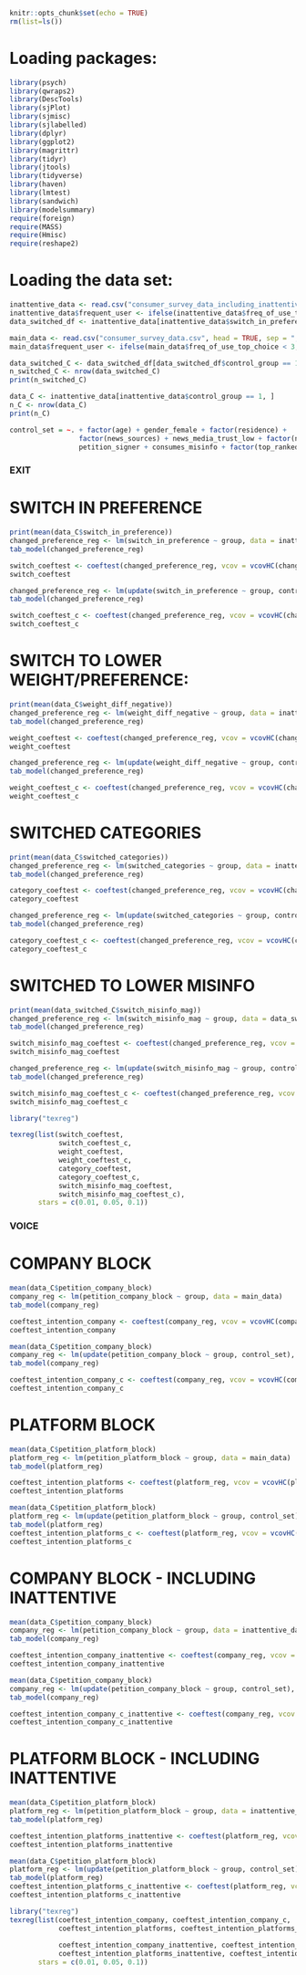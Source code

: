 

```{r setup, include=FALSE}
knitr::opts_chunk$set(echo = TRUE)
rm(list=ls())
```

# Loading packages:
```{r include=FALSE}
library(psych)
library(qwraps2)
library(DescTools)
library(sjPlot)
library(sjmisc)
library(sjlabelled)
library(dplyr)
library(ggplot2)
library(magrittr)
library(tidyr)
library(jtools)
library(tidyverse)
library(haven)
library(lmtest)
library(sandwich)
library(modelsummary)
require(foreign)
require(MASS)
require(Hmisc)
require(reshape2)
```


# Loading the data set:
```{r}
inattentive_data <- read.csv("consumer_survey_data_including_inattentive.csv", head = TRUE, sep = ",")
inattentive_data$frequent_user <- ifelse(inattentive_data$freq_of_use_top_choice < 3, 1, 0)
data_switched_df <- inattentive_data[inattentive_data$switch_in_preference == 1, ]

main_data <- read.csv("consumer_survey_data.csv", head = TRUE, sep = ",")
main_data$frequent_user <- ifelse(main_data$freq_of_use_top_choice < 3, 1, 0)
```


```{r}
data_switched_C <- data_switched_df[data_switched_df$control_group == 1, ]
n_switched_C <- nrow(data_switched_C)
print(n_switched_C)

data_C <- inattentive_data[inattentive_data$control_group == 1, ]
n_C <- nrow(data_C)
print(n_C)
```

```{r}
control_set = ~. + factor(age) + gender_female + factor(residence) +
                 factor(news_sources) + news_media_trust_low + factor(num_platforms_used) + 
                 petition_signer + consumes_misinfo + factor(top_ranked_choice) + frequent_user
```


### EXIT

# SWITCH IN PREFERENCE
```{r}
print(mean(data_C$switch_in_preference))
changed_preference_reg <- lm(switch_in_preference ~ group, data = inattentive_data) 
tab_model(changed_preference_reg)

switch_coeftest <- coeftest(changed_preference_reg, vcov = vcovHC(changed_preference_reg, type = 'HC1'))
switch_coeftest
```


```{r}
changed_preference_reg <- lm(update(switch_in_preference ~ group, control_set), data = inattentive_data) 
tab_model(changed_preference_reg)

switch_coeftest_c <- coeftest(changed_preference_reg, vcov = vcovHC(changed_preference_reg, type = 'HC1'))
switch_coeftest_c
```





# SWITCH TO LOWER WEIGHT/PREFERENCE:
```{r}
print(mean(data_C$weight_diff_negative))
changed_preference_reg <- lm(weight_diff_negative ~ group, data = inattentive_data) 
tab_model(changed_preference_reg)

weight_coeftest <- coeftest(changed_preference_reg, vcov = vcovHC(changed_preference_reg, type = 'HC1'))
weight_coeftest
```


```{r}
changed_preference_reg <- lm(update(weight_diff_negative ~ group, control_set), data = inattentive_data) 
tab_model(changed_preference_reg)

weight_coeftest_c <- coeftest(changed_preference_reg, vcov = vcovHC(changed_preference_reg, type = 'HC1'))
weight_coeftest_c
```


# SWITCHED CATEGORIES
```{r}
print(mean(data_C$switched_categories))
changed_preference_reg <- lm(switched_categories ~ group, data = inattentive_data) 
tab_model(changed_preference_reg)

category_coeftest <- coeftest(changed_preference_reg, vcov = vcovHC(changed_preference_reg, type = 'HC1'))
category_coeftest
```

```{r}
changed_preference_reg <- lm(update(switched_categories ~ group, control_set), data = inattentive_data) 
tab_model(changed_preference_reg)

category_coeftest_c <- coeftest(changed_preference_reg, vcov = vcovHC(changed_preference_reg, type = 'HC1'))
category_coeftest_c
```


# SWITCHED TO LOWER MISINFO
```{r}
print(mean(data_switched_C$switch_misinfo_mag))
changed_preference_reg <- lm(switch_misinfo_mag ~ group, data = data_switched_df) 
tab_model(changed_preference_reg)

switch_misinfo_mag_coeftest <- coeftest(changed_preference_reg, vcov = vcovHC(changed_preference_reg, type = 'HC1'))
switch_misinfo_mag_coeftest
```

```{r}
changed_preference_reg <- lm(update(switch_misinfo_mag ~ group, control_set), data = data_switched_df) 
tab_model(changed_preference_reg)

switch_misinfo_mag_coeftest_c <- coeftest(changed_preference_reg, vcov = vcovHC(changed_preference_reg, type = 'HC1'))
switch_misinfo_mag_coeftest_c
```


```{r}
library("texreg")

texreg(list(switch_coeftest,
            switch_coeftest_c,
            weight_coeftest,
            weight_coeftest_c, 
            category_coeftest,
            category_coeftest_c, 
            switch_misinfo_mag_coeftest, 
            switch_misinfo_mag_coeftest_c), 
       stars = c(0.01, 0.05, 0.1))
```


### VOICE

# COMPANY BLOCK
```{r}
mean(data_C$petition_company_block)
company_reg <- lm(petition_company_block ~ group, data = main_data)
tab_model(company_reg)

coeftest_intention_company <- coeftest(company_reg, vcov = vcovHC(company_reg, type = 'HC1'))
coeftest_intention_company
```

```{r}
mean(data_C$petition_company_block)
company_reg <- lm(update(petition_company_block ~ group, control_set), data = main_data)
tab_model(company_reg)

coeftest_intention_company_c <- coeftest(company_reg, vcov = vcovHC(company_reg, type = 'HC1'))
coeftest_intention_company_c
```

# PLATFORM BLOCK
```{r}
mean(data_C$petition_platform_block)
platform_reg <- lm(petition_platform_block ~ group, data = main_data)
tab_model(platform_reg)

coeftest_intention_platforms <- coeftest(platform_reg, vcov = vcovHC(platform_reg, type = 'HC1'))
coeftest_intention_platforms
```


```{r}
mean(data_C$petition_platform_block)
platform_reg <- lm(update(petition_platform_block ~ group, control_set), data = main_data)
tab_model(platform_reg)
coeftest_intention_platforms_c <- coeftest(platform_reg, vcov = vcovHC(platform_reg, type = 'HC1'))
coeftest_intention_platforms_c
```



# COMPANY BLOCK - INCLUDING INATTENTIVE
```{r}
mean(data_C$petition_company_block)
company_reg <- lm(petition_company_block ~ group, data = inattentive_data)
tab_model(company_reg)

coeftest_intention_company_inattentive <- coeftest(company_reg, vcov = vcovHC(company_reg, type = 'HC1'))
coeftest_intention_company_inattentive
```

```{r}
mean(data_C$petition_company_block)
company_reg <- lm(update(petition_company_block ~ group, control_set), data = inattentive_data)
tab_model(company_reg)

coeftest_intention_company_c_inattentive <- coeftest(company_reg, vcov = vcovHC(company_reg, type = 'HC1'))
coeftest_intention_company_c_inattentive
```

# PLATFORM BLOCK - INCLUDING INATTENTIVE
```{r}
mean(data_C$petition_platform_block)
platform_reg <- lm(petition_platform_block ~ group, data = inattentive_data)
tab_model(platform_reg)

coeftest_intention_platforms_inattentive <- coeftest(platform_reg, vcov = vcovHC(platform_reg, type = 'HC1'))
coeftest_intention_platforms_inattentive
```


```{r}
mean(data_C$petition_platform_block)
platform_reg <- lm(update(petition_platform_block ~ group, control_set), data = inattentive_data)
tab_model(platform_reg)
coeftest_intention_platforms_c_inattentive <- coeftest(platform_reg, vcov = vcovHC(platform_reg, type = 'HC1'))
coeftest_intention_platforms_c_inattentive
```


```{r}
library("texreg") 
texreg(list(coeftest_intention_company, coeftest_intention_company_c,
            coeftest_intention_platforms, coeftest_intention_platforms_c, 
            
            coeftest_intention_company_inattentive, coeftest_intention_company_c_inattentive,
            coeftest_intention_platforms_inattentive, coeftest_intention_platforms_c_inattentive), 
       stars = c(0.01, 0.05, 0.1))
```





